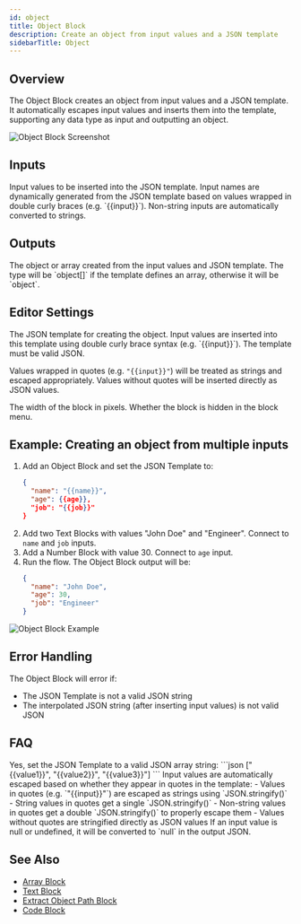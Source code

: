 ```yaml
---
id: object
title: Object Block
description: Create an object from input values and a JSON template
sidebarTitle: Object
---
```


## Overview

The Object Block creates an object from input values and a JSON template. It automatically escapes input values and inserts them into the template, supporting any data type as input and outputting an object.

<Frame>
  <img src="/images/object-block.png" alt="Object Block Screenshot" />
</Frame>

## Inputs

<ParamField path="(Dynamic)" type="any">
  Input values to be inserted into the JSON template. Input names are dynamically generated from the JSON template based on values wrapped in double curly braces (e.g. `{{input}}`). Non-string inputs are automatically converted to strings.
</ParamField>

## Outputs

<ResponseField name="output" type="object | object[]">
  The object or array created from the input values and JSON template. The type will be `object[]` if the template defines an array, otherwise it will be `object`.
</ResponseField>

## Editor Settings

<ParamField path="jsonTemplate" type="code" language="json" default='{ "key": "{{input}}" }'>
  The JSON template for creating the object. Input values are inserted into this template using double curly brace syntax (e.g. `{{input}}`). The template must be valid JSON.

  Values wrapped in quotes (e.g. `"{{input}}"`) will be treated as strings and escaped appropriately. Values without quotes will be inserted directly as JSON values.
</ParamField>

<ParamField path="width" type="number" default={200}>
  The width of the block in pixels.
</ParamField>

<ParamField path="hidden" type="boolean" default={true}>
  Whether the block is hidden in the block menu.
</ParamField>

## Example: Creating an object from multiple inputs

1. Add an Object Block and set the JSON Template to:
   ```json
   {
     "name": "{{name}}",
     "age": {{age}},
     "job": "{{job}}"
   }
   ```
2. Add two Text Blocks with values "John Doe" and "Engineer". Connect to `name` and `job` inputs.
3. Add a Number Block with value 30. Connect to `age` input.
4. Run the flow. The Object Block output will be:
   ```json
   {
     "name": "John Doe",
     "age": 30,
     "job": "Engineer"
   }
   ```

<Frame>
  <img src="/images/object-block-example.png" alt="Object Block Example" />
</Frame>

## Error Handling

The Object Block will error if:
- The JSON Template is not a valid JSON string
- The interpolated JSON string (after inserting input values) is not valid JSON

## FAQ

<AccordionGroup>
  <Accordion title="Can I use the Object Block to create an array?">
    Yes, set the JSON Template to a valid JSON array string:
    ```json
    ["{{value1}}", "{{value2}}", "{{value3}}"]
    ```
  </Accordion>

  <Accordion title="How are input values escaped?">
    Input values are automatically escaped based on whether they appear in quotes in the template:
    - Values in quotes (e.g. `"{{input}}"`) are escaped as strings using `JSON.stringify()`
    - String values in quotes get a single `JSON.stringify()`
    - Non-string values in quotes get a double `JSON.stringify()` to properly escape them
    - Values without quotes are stringified directly as JSON values
  </Accordion>

  <Accordion title="What happens to null or undefined input values?">
    If an input value is null or undefined, it will be converted to `null` in the output JSON.
  </Accordion>
</AccordionGroup>

## See Also

- [Array Block](/block-reference/data/array)
- [Text Block](/block-reference/data/text)
- [Extract Object Path Block](/block-reference/data/extract-object-path)
- [Code Block](/block-reference/data/code)
